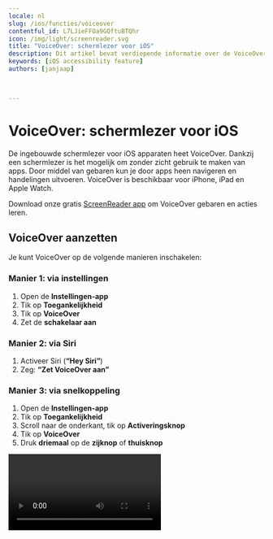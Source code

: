 ```yaml
---
locale: nl
slug: /ios/functies/voiceover
contentful_id: L7LJieFFOa9GQftuBTQhr
icon: /img/light/screenreader.svg
title: "VoiceOver: schermlezer voor iOS"
description: Dit artikel bevat verdiepende informatie over de VoiceOver schermlezer voor iOS.
keywords: [iOS accessibility feature]
authors: [janjaap]


	
---
```


# VoiceOver: schermlezer voor iOS

De ingebouwde schermlezer voor iOS apparaten heet VoiceOver. Dankzij een schermlezer is het mogelijk om zonder zicht gebruik te maken van apps. Door middel van gebaren kun je door apps heen navigeren en handelingen uitvoeren. VoiceOver is beschikbaar voor iPhone, iPad en Apple Watch.

Download onze gratis [ScreenReader app](https://screenreader.app) om VoiceOver gebaren en acties leren.

## VoiceOver aanzetten

Je kunt VoiceOver op de volgende manieren inschakelen:

### Manier 1: via instellingen

1. Open de **Instellingen-app**
2. Tik op **Toegankelijkheid**
3. Tik op **VoiceOver**
4. Zet de **schakelaar aan**

### Manier 2: via Siri

1. Activeer Siri (**“Hey Siri”**)
2. Zeg: **“Zet VoiceOver aan”**

### Manier 3: via snelkoppeling

1. Open de **Instellingen-app**
2. Tik op **Toegankelijkheid**
3. Scroll naar de onderkant, tik op **Activeringsknop**
4. Tik op **VoiceOver**
5. Druk **driemaal** op de **zijknop** of **thuisknop**

<Video youTubeId="tFNeWGt2EXE" title="Handleiding: VoiceOver aanzetten op iOS" name="VoiceOver iOS - Video"/>

## VoiceOver uitzetten

Mocht je in de war raken met de gebaren, dan kun je VoiceOver het makkelijkste uitzetten via Siri: *“Hey Siri, zet VoiceOver uit”*.

Het is natuurlijk ook mogelijk om VoiceOver weer via de Instellingen app uit te zetten. Maar, je zult hier dan wel heen moeten navigeren via de VoiceOver gebaren.

Mocht je een snelkoppeling hebben ingesteld voor VoiceOver, dan kan je het ook via deze manier weer uitzetten.

## VoiceOver gebaren

Het is handig om eerst een aantal basis gebaren te leren. Je zult namelijk niet de eerste persoon zijn die VoiceOver aan zet, waarna het vervolgens niet lukt om het weer uit te zetten.

Door te vegen naar rechts ga je naar het volgende element. Veeg naar links om naar het vorige element te gaan. Dubbel tik om een element te activeren. Met deze drie gebaren kom je al een heel eind.

**De belangrijkste gebaren om te leren zijn:**

- Raak het scherm met 1 vinger aan om te verkennen
- Veeg met 1 vinger naar rechts om naar het volgende element te gaan
- Veeg met 1 vinger naar links om naar het vorige element te gaan
- Tik met 1 vinger 2 keer op het scherm om een onderdeel te activeren
- Veeg met 3 vingers naar links, rechts, omhoog of omlaag om in die richting te scrollen

Let op: het zal vaak voorkomen dat je apps niet volledig kunt bedienen met VoiceOver.

### Vegen met 1 vinger

Gebaren om VoiceOver te bedienen door met 1 vinger te vegen.

| Handeling | Uitleg | Gebaar |
| --- | --- | --- |
| Een onderdeel selecteren en uitspreken | Veeg met 1 vinger over het scherm | <Image src="/img/light/gesture_one_finger_tap.png" alt="One finger tap - Gesture"/> |
| Naar het volgende onderdeel navigeren | Veeg met 1 vinger naar rechts | <Image src="/img/light/gesture_one_finger_swipe_right.png" alt="One finger swipe right - Gesture"/> |
| Naar het vorige onderdeel navigeren | Veeg met 1 vinger naar links | <Image src="/img/light/gesture_one_finger_swipe_left.png" alt="One finger swipe left - Gesture"/> |
| Instelling omhoog aanpassen | Veeg met 1 vinger omhoog | <Image src="/img/light/gesture_one_finger_swipe_up.png" alt="One finger swipe up - Gesture"/> |
| Instelling omlaag aanpassen | Veeg met 1 vinger omlaag | <Image src="/img/light/gesture_one_finger_swipe_down.png" alt="One finger swipe down - Gesture"/> |

### Vegen met 2 vingers

Gebaren om VoiceOver te bedienen door met 2 vingers te vegen.

| Handeling | Uitleg | Gebaar |
| --- | --- | --- |
| Het volledige scherm laten voorlezen | Veeg met 2 vingers omhoog | <Image src="/img/light/gesture_two_finger_swipe_up.png" alt="Two finger swipe up - Gesture"/> |
| Het scherm laten voorlezen vanaf het huidige onderdeel | Veeg met 2 vingers omlaag | <Image src="/img/light/gesture_two_finger_swipe_down.png" alt="Two finger swipe down - Gesture"/> |

### Vegen met 3 vingers

Gebaren om VoiceOver te bedienen door met 3 vingers te vegen.

| Handeling | Uitleg | Gebaar |
| --- | --- | --- |
| Omhoog scrollen | Veeg met 3 vingers omhoog | <Image src="/img/light/gesture_three_finger_swipe_up.png" alt="Three finger swipe up - Gesture"/> |
| Omlaag scrollen | Veeg met 3 vingers omlaag | <Image src="/img/light/gesture_three_finger_swipe_down.png" alt="Three finger swipe down - Gesture"/> |
| Naar rechts scrollen | Veeg met 3 vingers naar rechts | <Image src="/img/light/gesture_three_finger_swipe_right.png" alt="Three finger swipe right - Gesture"/> |
| Naar links scrollen | Veeg met 3 vingers naar links | <Image src="/img/light/gesture_three_finger_swipe_left.png" alt="Three finger swipe left - Gesture"/> |

### Tikken met 1 vinger

Gebaren om VoiceOver te bedienen door met 1 vinger te tikken.

| Handeling | Uitleg | Gebaar |
| --- | --- | --- |
| Het geselecteerde onderdeel activeren | Tik met 1 vinger 2 keer op het scherm | <Image src="/img/light/gesture_one_finger_double_tap.png" alt="One finger double tap - Gesture"/> |
| Het geselecteerde onderdeel lang indrukken | Tik met 1 vinger 2 keer en houd vast | <Image src="/img/light/gesture_one_finger_double_tap_hold.png" alt="One finger double tap hold - Gesture"/> |
| Dubbeltikken op het geselecteerde onderdeel | Tik met 1 vinger 3 keer op het scherm | <Image src="/img/light/gesture_one_finger_triple_tap.png" alt="One finger triple tap - Gesture"/> |

### Tikken met 2 vingers

Gebaren om VoiceOver te bedienen door met 2 vingers te tikken.

| Handeling | Uitleg | Gebaar |
| --- | --- | --- |
| Het voorlezen pauzeren of hervatten | Tik met 2 vingers op het scherm | <Image src="/img/light/gesture_two_finger_tap.png" alt="Two finger tap - Gesture"/> |
| De actuele handeling starten of stoppen | Tik met 2 vingers 2 keer op het scherm | <Image src="/img/light/gesture_two_finger_double_tap.png" alt="Two finger double tap - Gesture"/> |
| Het label van een onderdeel wijzigen | Tik met 2 vingers 2 keer en houd vast | <Image src="/img/light/gesture_two_finger_double_tap_hold.png" alt="Two finger double tap hold - Gesture"/> |
| De onderdeelkiezer openen | Tik met 2 vingers 3 keer op het scherm | <Image src="/img/light/gesture_two_finger_triple_tap.png" alt="Two finger triple tap - Gesture"/> |

### Tikken met 3 vingers

Gebaren om VoiceOver te bedienen door met 3 vingers te tikken.

| Handeling | Uitleg | Gebaar |
| --- | --- | --- |
| Extra informatie laten uitspreken | Tik met 3 vingers 1 keer op het scherm | <Image src="/img/light/gesture_three_finger_tap.png" alt="Three finger tap - Gesture"/> |
| Het geluid van VoiceOver in- of uitschakelen | Tik met 3 vingers 2 keer op het scherm | <Image src="/img/light/gesture_three_finger_double_tap.png" alt="Three finger double tap - Gesture"/> |
| Het schermgordijn in- of uitschakelen | Tik met 3 vingers 3 keer op het scherm | <Image src="/img/light/gesture_three_finger_triple_tap.png" alt="Three finger triple tap - Gesture"/> |

### Tikken met 4 vingers

Gebaren om VoiceOver te bedienen door met 4 vingers te tikken.

| Handeling | Uitleg | Gebaar |
| --- | --- | --- |
| Naar eerste onderdeel gaan | Tik met 4 vingers bovenaan het scherm | <Image src="/img/light/gesture_four_finger_tap.png" alt="Four finger tap top - Gesture"/> |
| Naar het laatste onderdeel gaan | Tik met 4 vingers onderaan het scherm | <Image src="/img/light/gesture_four_finger_tap_bottom.png" alt="Four finger tap bottom - Gesture"/> |

### Snelkoppelingen

Gebaren om VoiceOver snelkoppelingen mee te activeren.

| Handeling | Uitleg | Gebaar |
| --- | --- | --- |
| Een rotorinstelling kiezen | Maak met 2 vingers een draaiende beweging | <Image src="/img/light/gesture_two_finger_rotate.png" alt="Two finger rotate - Gesture"/> |
| Een melding sluiten of teruggaan naar het vorige scherm | Maak met 2 vingers een zigzaggende beweging in de vorm van de letter Z | <Image src="/img/light/gesture_two_finger_z_shape.png" alt="Two finger z shape - Gesture"/> |
| Directe aanraking maken | Tik met 1 vinger 2 keer op het scherm en houd vast totdat je drie opgaande tonen hoort. Beweeg je vinger daarna over het scherm. | <Image src="/img/light/gesture_one_finger_interaction.png" alt="One finger interaction - Gesture"/> |

## VoiceOver instellingen

Je kunt VoiceOver precies instellen op de manier die voor jou het beste werkt. De belangrijkste instellingen pas je als volgt aan:

Tik op: ‘Instellingen’, tik op ‘Toegankelijkheid’, tik op ‘VoiceOver’. In dit scherm kun je diverse instellingen aanpassen waaronder de taal, stem en spreeksnelheid.

Daarnaast is het ook mogelijk om vanuit een app bepaalde instellingen aan te passen via de rotor. Draai met twee vingers over scherm scherm alsof je een kiesschijf draait. De eerste instelling zal worden voorgelezen. Blijf met je vingers draaien om naar de volgende instelling te navigeren. Veeg met je vinger omhoog of omlaag om de instelling aan te passen.

## VoiceOver leren

Wil je nog meer leren over VoiceOver? Apple heeft diverse handleidingen geschreven:

- [Handleiding VoiceOver gebaren](https://support.apple.com/nl-nl/guide/iphone/iph3e2e2281/15.0/ios/15.0)
- [Handleiding VoiceOver instellingen](https://support.apple.com/nl-nl/guide/iphone/iphfa3d32c50/15.0/ios/15.0)
- [Handleiding VoiceOver rotor](https://support.apple.com/nl-nl/guide/iphone/iph3e2e3a6d/15.0/ios/15.0)